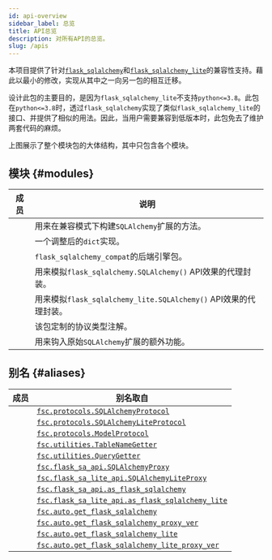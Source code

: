 ```yaml
---
id: api-overview
sidebar_label: 总览
title: API总览
description: 对所有API的总览。
slug: /apis
---
```




<APITopBar type="package" source="." />

本项目提供了针对[`flask_sqlalchemy`<IconExternalLink/>][link-fsa]和[`flask_sqlalchemy_lite`<IconExternalLink/>][link-fsa-lite]的兼容性支持。藉此以最小的修改，实现从其中之一向另一包的相互迁移。

设计此包的主要目的，是因为`flask_sqlalchemy_lite`不支持`python<=3.8`。此包在`python<=3.8`时，透过`flask_sqlalchemy`实现了类似`flask_sqlalchemy_lite`的接口、并提供了相似的用法。因此，当用户需要兼容到低版本时，此包免去了维护两套代码的麻烦。

<div className="mb-default center w-60">
  <ThemedImage
    alt="Docusaurus themed image"
    sources={{
      light: useBaseUrl("/img/overview-light.svg"),
      dark: useBaseUrl("/img/overview-dark.svg"),
    }}
  />
</div>

上图展示了整个模块包的大体结构，其中只包含各个模块。

## 模块 {#modules}

|                                                    成员                                                    | <center>说明</center>                                            |
| :--------------------------------------------------------------------------------------------------------: | :--------------------------------------------------------------- |
|              [<IconObjType type="module" hasText={true} text="auto"/>](./apis/auto/index.mdx)              | 用来在兼容模式下构建`SQLAlchemy`扩展的方法。                     |
|          [<IconObjType type="module" hasText={true} text="backdict"/>](./apis/backdict/index.mdx)          | 一个调整后的`dict`实现。                                         |
|          [<IconObjType type="module" hasText={true} text="backends"/>](./apis/backends/index.mdx)          | `flask_sqlalchemy_compat`的后端引擎包。                          |
|      [<IconObjType type="module" hasText={true} text="flask_sa_api"/>](./apis/flask_sa_api/index.mdx)      | 用来模拟`flask_sqlalchemy.SQLAlchemy()` API效果的代理封装。      |
| [<IconObjType type="module" hasText={true} text="flask_sa_lite_api"/>](./apis/flask_sa_lite_api/index.mdx) | 用来模拟`flask_sqlalchemy_lite.SQLAlchemy()` API效果的代理封装。 |
|         [<IconObjType type="module" hasText={true} text="protocols"/>](./apis/protocols/index.mdx)         | 该包定制的协议类型注解。                                         |
|         [<IconObjType type="module" hasText={true} text="utilities"/>](./apis/utilities/index.mdx)         | 用来钩入原始`SQLAlchemy`扩展的额外功能。                       |

## 别名 {#aliases}

|                                         成员                                         | <center>别名取自</center>                                                                                 |
| :----------------------------------------------------------------------------------: | :-------------------------------------------------------------------------------------------------------- |
|         <IconObjType type="type" hasText={true} text="SQLAlchemyProtocol"/>          | [`fsc.protocols.SQLAlchemyProtocol`](./apis/protocols/SQLAlchemyProtocol.mdx)                             |
|       <IconObjType type="type" hasText={true} text="SQLAlchemyLiteProtocol"/>        | [`fsc.protocols.SQLAlchemyLiteProtocol`](./apis/protocols/SQLAlchemyLiteProtocol.mdx)                     |
|            <IconObjType type="type" hasText={true} text="ModelProtocol"/>            | [`fsc.protocols.ModelProtocol`](./apis/protocols/ModelProtocol.mdx)                                       |
|          <IconObjType type="class" hasText={true} text="TableNameGetter"/>           | [`fsc.utilities.TableNameGetter`](./apis/utilities/TableNameGetter.mdx)                                   |
|            <IconObjType type="class" hasText={true} text="QueryGetter"/>             | [`fsc.utilities.QueryGetter`](./apis/utilities/QueryGetter.mdx)                                           |
|          <IconObjType type="class" hasText={true} text="SQLAlchemyProxy"/>           | [`fsc.flask_sa_api.SQLAlchemyProxy`](./apis/flask_sa_api/SQLAlchemyProxy.mdx)                             |
|        <IconObjType type="class" hasText={true} text="SQLAlchemyLiteProxy"/>         | [`fsc.flask_sa_lite_api.SQLAlchemyLiteProxy`](./apis/flask_sa_lite_api/SQLAlchemyLiteProxy.mdx)           |
|         <IconObjType type="func" hasText={true} text="as_flask_sqlalchemy"/>         | [`fsc.flask_sa_api.as_flask_sqlalchemy`](./apis/flask_sa_api/as_flask_sqlalchemy.mdx)                     |
|      <IconObjType type="func" hasText={true} text="as_flask_sqlalchemy_lite"/>       | [`fsc.flask_sa_lite_api.as_flask_sqlalchemy_lite`](./apis/flask_sa_lite_api/as_flask_sqlalchemy_lite.mdx) |
|        <IconObjType type="func" hasText={true} text="get_flask_sqlalchemy"/>         | [`fsc.auto.get_flask_sqlalchemy`](./apis/auto/get_flask_sqlalchemy.mdx)                                   |
|   <IconObjType type="func" hasText={true} text="get_flask_sqlalchemy_proxy_ver"/>    | [`fsc.auto.get_flask_sqlalchemy_proxy_ver`](./apis/auto/get_flask_sqlalchemy_proxy_ver.mdx)               |
|      <IconObjType type="func" hasText={true} text="get_flask_sqlalchemy_lite"/>      | [`fsc.auto.get_flask_sqlalchemy_lite`](./apis/auto/get_flask_sqlalchemy_lite.mdx)                         |
| <IconObjType type="func" hasText={true} text="get_flask_sqlalchemy_lite_proxy_ver"/> | [`fsc.auto.get_flask_sqlalchemy_lite_proxy_ver`](./apis/auto/get_flask_sqlalchemy_lite_proxy_ver.mdx)     |

[link-fsa]: https://flask-sqlalchemy.palletsprojects.com
[link-fsa-lite]: https://flask-sqlalchemy-lite.readthedocs.io
